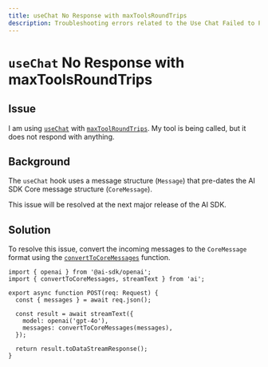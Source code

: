 ```yaml
---
title: useChat No Response with maxToolsRoundTrips
description: Troubleshooting errors related to the Use Chat Failed to Parse Stream error.
---
```


# `useChat` No Response with maxToolsRoundTrips

## Issue

I am using [`useChat`](/docs/reference/ai-sdk-ui/use-chat) with [`maxToolRoundTrips`](/docs/reference/ai-sdk-ui/use-chat#max-tool-roundtrips). My tool is being called, but it does not respond with anything.

## Background

The `useChat` hook uses a message structure (`Message`) that pre-dates the AI SDK Core message structure (`CoreMessage`).

<Note>
  This issue will be resolved at the next major release of the AI SDK.
</Note>

## Solution

To resolve this issue, convert the incoming messages to the `CoreMessage` format using the [`convertToCoreMessages`](/docs/reference/ai-sdk-ui/convert-to-core-messages) function.

```tsx highlight="9"
import { openai } from '@ai-sdk/openai';
import { convertToCoreMessages, streamText } from 'ai';

export async function POST(req: Request) {
  const { messages } = await req.json();

  const result = await streamText({
    model: openai('gpt-4o'),
    messages: convertToCoreMessages(messages),
  });

  return result.toDataStreamResponse();
}
```
